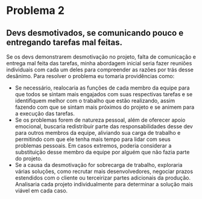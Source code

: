 # Problema 2

## Devs desmotivados, se comunicando pouco e entregando tarefas mal feitas.

Se os devs demonstrarem desmotivação no projeto, falta de comunicação e entrega mal feita das tarefas, minha abordagem inicial seria fazer reuniões individuais com cada um deles para compreender as razões por trás desse desânimo. Para resolver o problema eu tomaria providências como:

- Se necessário, realocaria as funções de cada membro da equipe para que todos se sintam mais engajados com suas respectivas tarefas e se identifiquem melhor com o trabalho que estão realizando, assim fazendo com que se sintam mais próximos do projeto e se animem para a execução das tarefas.
- Se os problemas forem de natureza pessoal, além de oferecer apoio emocional, buscaria redistribuir parte das responsabilidades desse dev para outros membros da equipe, aliviando sua carga de trabalho e permitindo com que ele tenha mais tempo para lidar com seus problemas pessoais. Em casos extremos, poderia considerar a substituição desse membro da equipe por alguém que não fazia parte do projeto.
- Se a causa da desmotivação for sobrecarga de trabalho, exploraria várias soluções, como recrutar mais desenvolvedores, negociar prazos estendidos com o cliente ou terceirizar partes adicionais da produção. Analisaria cada projeto individualmente para determinar a solução mais viável em cada caso.
